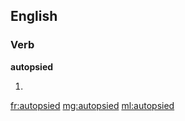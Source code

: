 ==English==

===Verb===
'''autopsied'''

# {{past of|autopsy}}

[[fr:autopsied]]
[[mg:autopsied]]
[[ml:autopsied]]